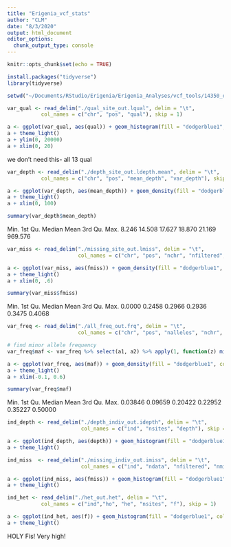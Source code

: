 ```yaml
---
title: "Erigenia_vcf_stats"
author: "CLM"
date: "8/3/2020"
output: html_document
editor_options: 
  chunk_output_type: console
---
```


```r
knitr::opts_chunk$set(echo = TRUE)
```

```r
install.packages("tidyverse")
library(tidyverse)
```
```r
setwd("~/Documents/RStudio/Erigenia/Erigenia_Analyses/vcf_tools/14350_output")
```

```r
var_qual <- read_delim("./qual_site_out.lqual", delim = "\t",
           col_names = c("chr", "pos", "qual"), skip = 1)
```
```r
a <- ggplot(var_qual, aes(qual)) + geom_histogram(fill = "dodgerblue1", colour = "black", alpha = 0.5)
a + theme_light() 
a + ylim(0, 20000)
a + xlim(0, 20)
```
we don't need this- all 13 qual


```r
var_depth <- read_delim("./depth_site_out.ldepth.mean", delim = "\t",
           col_names = c("chr", "pos", "mean_depth", "var_depth"), skip = 1)
```
```r
a <- ggplot(var_depth, aes(mean_depth)) + geom_density(fill = "dodgerblue1", colour = "black", alpha = 0.3)
a + theme_light()
a + xlim(0, 100)
```
```r
summary(var_depth$mean_depth)
```
 Min. 1st Qu.  Median    Mean 3rd Qu.    Max. 
  8.246  14.508  17.627  18.870  21.169 969.576 


```r
var_miss <- read_delim("./missing_site_out.lmiss", delim = "\t",
                       col_names = c("chr", "pos", "nchr", "nfiltered", "nmiss", "fmiss"), skip = 1)
```
```r
a <- ggplot(var_miss, aes(fmiss)) + geom_density(fill = "dodgerblue1", colour = "black", alpha = 0.3)
a + theme_light()
a + xlim(0, .6)
```
```r
summary(var_miss$fmiss)
```
Min. 1st Qu.  Median    Mean 3rd Qu.    Max. 
 0.0000  0.2458  0.2966  0.2936  0.3475  0.4068
 


```r
var_freq <- read_delim("./all_freq_out.frq", delim = "\t",
                       col_names = c("chr", "pos", "nalleles", "nchr", "a1", "a2"), skip = 1)
```
```r
# find minor allele frequency
var_freq$maf <- var_freq %>% select(a1, a2) %>% apply(1, function(z) min(z))
```
```r
a <- ggplot(var_freq, aes(maf)) + geom_density(fill = "dodgerblue1", colour = "black", alpha = 0.3)
a + theme_light()
a + xlim(-0.1, 0.6)
```
```r
summary(var_freq$maf)
```
 Min. 1st Qu.  Median    Mean 3rd Qu.    Max. 
0.03846 0.09659 0.20422 0.22952 0.35227 0.50000


```r
ind_depth <- read_delim("./depth_indiv_out.idepth", delim = "\t",
                        col_names = c("ind", "nsites", "depth"), skip = 1)
```
```r
a <- ggplot(ind_depth, aes(depth)) + geom_histogram(fill = "dodgerblue1", colour = "black", alpha = 0.3)
a + theme_light()
```


```r
ind_miss  <- read_delim("./missing_indiv_out.imiss", delim = "\t",
                        col_names = c("ind", "ndata", "nfiltered", "nmiss", "fmiss"), skip = 1)
```
```r
a <- ggplot(ind_miss, aes(fmiss)) + geom_histogram(fill = "dodgerblue1", colour = "black", alpha = 0.3)
a + theme_light()
```


```r
ind_het <- read_delim("./het_out.het", delim = "\t",
           col_names = c("ind","ho", "he", "nsites", "f"), skip = 1)
```
```r
a <- ggplot(ind_het, aes(f)) + geom_histogram(fill = "dodgerblue1", colour = "black", alpha = 0.3)
a + theme_light()
```
HOLY Fis! Very high!
